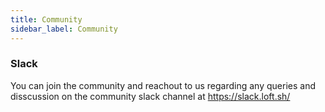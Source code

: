 ```yaml
---
title: Community
sidebar_label: Community
---
```


### Slack

You can join the community and reachout to us regarding any queries and disscussion on the community slack channel at https://slack.loft.sh/